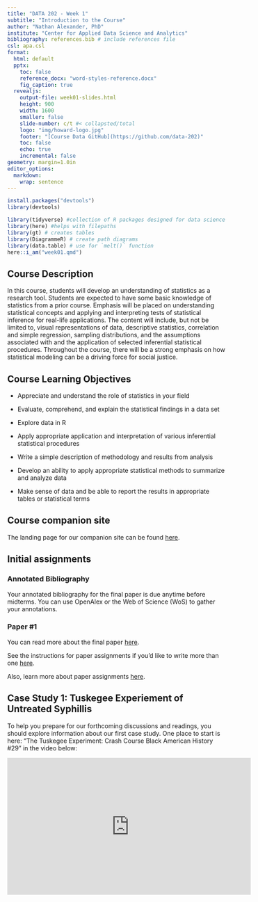 ```yaml
---
title: "DATA 202 - Week 1"
subtitle: "Introduction to the Course"
author: "Nathan Alexander, PhD"
institute: "Center for Applied Data Science and Analytics"
bibliography: references.bib # include references file
csl: apa.csl
format: 
  html: default
  pptx:
    toc: false
    reference_docx: "word-styles-reference.docx"
    fig_caption: true
  revealjs:
    output-file: week01-slides.html
    height: 900
    width: 1600
    smaller: false
    slide-number: c/t #< collapsted/total
    logo: "img/howard-logo.jpg"
    footer: "[Course Data GitHub](https://github.com/data-202)"
    toc: false
    echo: true
    incremental: false
geometry: margin=1.0in
editor_options:
  markdown:
    wrap: sentence
---
```


```r
install.packages("devtools")
library(devtools)
```

```r
library(tidyverse) #collection of R packages designed for data science
library(here) #helps with filepaths
library(gt) # creates tables
library(DiagrammeR) # create path diagrams
library(data.table) # use for `melt()` function
here::i_am("week01.qmd")
```

## Course Description

In this course, students will develop an understanding of statistics as a research tool.
Students are expected to have some basic knowledge of statistics from a prior course.
Emphasis will be placed on understanding statistical concepts and applying and interpreting tests of statistical inference for real-life applications.
The content will include, but not be limited to, visual representations of data, descriptive statistics, correlation and simple regression, sampling distributions, and the assumptions associated with and the application of selected inferential statistical procedures.
Throughout the course, there will be a strong emphasis on how statistical modeling can be a driving force for social justice.

## Course Learning Objectives

-   Appreciate and understand the role of statistics in your field

-   Evaluate, comprehend, and explain the statistical findings in a data set

-   Explore data in R

-   Apply appropriate application and interpretation of various inferential statistical procedures

-   Write a simple description of methodology and results from analysis

-   Develop an ability to apply appropriate statistical methods to summarize and analyze data

-   Make sense of data and be able to report the results in appropriate tables or statistical terms

## Course companion site

The landing page for our companion site can be found [here](https://data-202.github.io/sp25).

## Initial assignments

### Annotated Bibliography

Your annotated bibliography for the final paper is due anytime before midterms. You can use OpenAlex or the Web of Science (WoS) to gather your annotations.

### Paper #1

You can read more about the final paper [here](/papers/paper2.qmd).

See the instructions for paper assignments if you'd like to write more than one [here](/papers/papers-instructions.qmd).

Also, learn more about paper assignments [here](/papers/papers-more-info.qmd).

## Case Study 1: Tuskegee Experiement of Untreated Syphillis

To help you prepare for our forthcoming discussions and readings, you should explore information about our first case study.
One place to start is here: "The Tuskegee Experiment: Crash Course Black American History #29" in the video below:

<center>

<iframe width="560" height="315" src="https://www.youtube.com/embed/56gqCXlUCoE" title="YouTube video player" frameborder="0" allow="accelerometer; autoplay; clipboard-write; encrypted-media; gyroscope; picture-in-picture; web-share" allowfullscreen>

</iframe>

</center>
